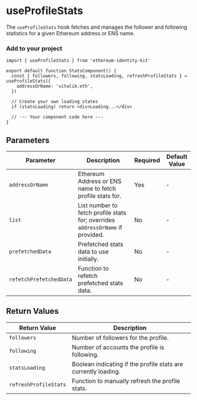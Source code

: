 
# useProfileStats

The `useProfileStats` hook fetches and manages the follower and following statistics for a given Ethereum address or ENS name.

### Add to your project

```tsx copy
import { useProfileStats } from 'ethereum-identity-kit'

export default function StatsComponent() {
  const { followers, following, statsLoading, refreshProfileStats } = useProfileStats({
    addressOrName: 'vitalik.eth',
  })

  // Create your own loading states
  if (statsLoading) return <div>Loading...</div>

  // --- Your component code here ---
}
```

## Parameters

| Parameter               | Description                                                                    | Required | Default Value |
| ----------------------- | ------------------------------------------------------------------------------ | -------- | ------------- |
| `addressOrName`         | Ethereum Address or ENS name to fetch profile stats for.                       | Yes      | -             |
| `list`                  | List number to fetch profile stats for; overrides `addressOrName` if provided. | No       | -             |
| `prefetchedData`        | Prefetched stats data to use initially.                                        | No       | -             |
| `refetchPrefetchedData` | Function to refetch prefetched stats data.                                     | No       | -             |

## Return Values

| Return Value          | Description                                                    |
| --------------------- | -------------------------------------------------------------- |
| `followers`           | Number of followers for the profile.                           |
| `following`           | Number of accounts the profile is following.                   |
| `statsLoading`        | Boolean indicating if the profile stats are currently loading. |
| `refreshProfileStats` | Function to manually refresh the profile stats.                |
